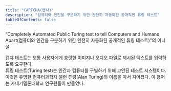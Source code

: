 ```yaml
---
title: "CAPTCHA(캡챠)"
description: "컴퓨터와 인간을 구분하기 위한 완전히 자동화된 공개적인 튜링 테스트"
tableOfContents: false
---
```


“<span lang="en">Completely Automated Public Turing test to tell Computers and Humans Apart</span>(컴퓨터와 인간을 구분하기 위한 완전히 자동화된 공개적인 튜링 테스트)”의 이니셜

<Aside title="참고 1">
캡챠 테스트는 보통 사용자에게 흐릿한 이미지나 오디오 파일로 제시된 텍스트를 입력하도록 요구한다.
</Aside>

<Aside title="참고 2">
튜링 테스트(Turing test)는 인간과 컴퓨터를 구별하기 위해 고안된 테스트 시스템이다. 이것은 유명한 컴퓨터과학자 앨런 튜링(Alan Turing)의 이름을 따서 지어졌다. 이 용어는 카네기멜론대학교 연구원들이 만들었다.
</Aside>
